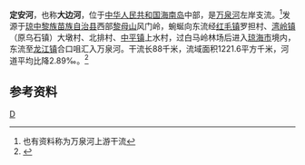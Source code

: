 {{Otheruses|定安河|other=同名或類似名的其它條目描述}}
{{Infobox river
| name               = 定安河
| name_native        = 
| image              = 
| image_size         = 
| image_caption      = 
| river_system       = [[万泉河|万泉河]]流域
| progression        = 
| source1_location   = [[海南省|海南省]][[琼中黎族苗族自治县|琼中黎族苗族自治县]]风门岭
| mouth_location     = 海南省[[琼海市|琼海市]][[龙江镇_(琼海市)|龙江镇]]合口咀[[万泉河|万泉河]]
| altitude_difference= 
| basin_size         = 1221.6 km<sup>2</sup>
| basin_countries    = {{PRC}}
| basin_cities       = 
| basin_landmarks    = 
| basin_population   = 
<!---------------------- PHYSIOGNOMY -->
| length             = 88 km
| discharge1_location= 
| discharge1_min     = 
| discharge1_avg     = 
| discharge1_max     = 
<!---------------------- FEATURES -->
| tributaries_left   = [[青梯河|青梯河]]
| tributaries_right  = [[加钗河|加钗河]]、[[营盘溪_(定安河)|营盘溪]]
| waterbodies        = 
| waterfalls         = 
| bridges            = 
| ports              = 
| custom_label       = 
| custom_data        = 
| extra              = 
}}

'''定安河'''，也称'''大边河'''，位于[[中华人民共和国|中华人民共和国]][[海南岛|海南岛]]中部，是[[万泉河|万泉河]]左岸支流。<ref>也有资料称为万泉河上游干流</ref>发源于[[琼中黎族苗族自治县|琼中黎族苗族自治县]]西部[[黎母山|黎母山]]风门岭，蜿蜒向东流经[[红毛镇|红毛镇]]罗担村、[[湾岭镇|湾岭镇]]（原乌石镇）大墩村、北排村、[[中平镇_(琼中县)|中平镇]]上水村，过白马岭林场后进入[[琼海市|琼海市]]境内，东流至[[龙江镇_(琼海市)|龙江镇]]合口咀汇入万泉河。干流长88千米，流域面积1221.6平方千米，河道平均比降2.89‰。<ref name="中国河湖大典">{{cite book |author=《[[中国河湖大典|中国河湖大典]]》编纂委员会 |title=《中国河湖大典·珠江卷》 |year=2013年1月 |publisher=中国水利水电出版社 |location=北京 |pages=446页|isbn= 978-7-5170-0561-2 }}</ref>


==参考资料==
{{reflist}}


[[Category:海南河流|D]]